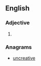 ==English==

===Adjective===
{{en-adj|head=[[un]]-[[reactive]]}}

# {{alternative spelling of|unreactive}}

===Anagrams===
* [[uncreative#English|uncreative]]